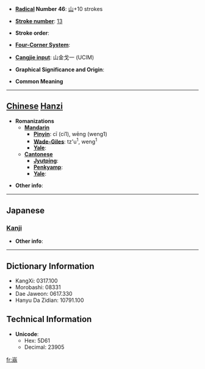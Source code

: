 * '''[[Wiktionary:Chinese radical index| Radical]] Number 46''': [[Wiktionary:Chinese radical index 山|山]]+10 strokes

* '''[[Wiktionary:Chinese total strokes index|Stroke number]]''': [[Wiktionary:Chinese total strokes index 13|13]]

* '''Stroke order''': 

* '''[[Wiktionary:Chinese four corner index|Four-Corner System]]''': 

* '''[[Wiktionary:Chinese Cangjie index|Cangjie input]]''': 山金戈一 (UCIM)

* '''Graphical Significance and Origin''': 

* '''Common Meaning'''
{{substub}}
----

== [[Chinese]] [[Hanzi]] ==

* '''Romanizations'''
** '''[[Mandarin]]'''
*** '''[[Pinyin]]''': cī (ci1), wēng (weng1)
*** '''[[Wade-Giles]]''': tz'u<sup>1</sup>, weng<sup>1</sup>
*** '''[[Yale]]''': 
** '''[[Cantonese]]'''
*** '''[[Jyutping]]''':
*** '''[[Penkyamp]]''': 
*** '''[[Yale]]''': 

* '''Other info''': 

----

==Japanese==
===[[Kanji]]===
{{kanji|on readings=[[おう]] (ō), [[お]] (o)|kun readings=[[やまのさま]] (yamanosama)}}

* '''Other info''':  

----

== Dictionary Information ==

* KangXi: 0317.100
* Morobashi: 08331
* Dae Jaweon: 0617.330
* Hanyu Da Zidian: 10791.100

== Technical Information ==

* '''Unicode''':
** Hex: 5D61
** Decimal: 23905

[[fr:嵡]]